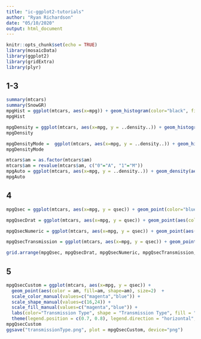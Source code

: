 ```yaml
---
title: "ic-ggplot2-tutorials"
author: "Ryan Richardson"
date: "05/10/2020"
output: html_document
---
```


```r
knitr::opts_chunk$set(echo = TRUE)
library(mosaicData)
library(ggplot2)
library(gridExtra)
library(plyr)
```

## 1-3

```r
summary(mtcars)
summary(SnowGR)
mpgHist = ggplot(mtcars, aes(x=mpg)) + geom_histogram(color="black", fill="yellow", alpha=0.3)
mpgHist

mpgDensity = ggplot(mtcars, aes(x=mpg, y = ..density..)) + geom_histogram(color="black", fill="yellow", alpha=0.3) + geom_density(color = "cyan", fill = "cyan", alpha = 0.2) 
mpgDensity

mpgDensityMode =  ggplot(mtcars, aes(x=mpg, y = ..density..)) + geom_histogram(color="black", fill="yellow", alpha=0.3) + geom_density(color = "cyan", fill = "cyan", alpha = 0.2) + geom_hline(yintercept = 0.068)
mpgDensityMode

mtcars$am = as.factor(mtcars$am)
mtcars$am = revalue(mtcars$am, c("0"="A", "1"="M"))
mpgAuto = ggplot(mtcars, aes(x=mpg, y = ..density..)) + geom_density(aes(group = am, color = am)) 
mpgAuto
```

## 4


```r
mpgQsec = ggplot(mtcars, aes(x=mpg, y = qsec)) + geom_point(color="blue") + labs(title="A")

mpgQsecDrat = ggplot(mtcars, aes(x=mpg, y = qsec)) + geom_point(aes(color = drat))  + labs(title="B")

mpgQsecNumeric = ggplot(mtcars, aes(x=mpg, y = qsec)) + geom_point(aes(color = as.numeric(am)))  + labs(title="C")

mpgQsecTransmission = ggplot(mtcars, aes(x=mpg, y = qsec)) + geom_point(aes(color = am))  + labs(title="D")

grid.arrange(mpgQsec, mpgQsecDrat, mpgQsecNumeric, mpgQsecTransmission, nrow = 2)
```

## 5

```r

mpgQsecCustom = ggplot(mtcars, aes(x=mpg, y = qsec)) + 
  geom_point(aes(color = am, fill=am, shape=am), size=2)  + 
  scale_color_manual(values=c("magenta","blue")) + 
  scale_shape_manual(values=c(16,24)) +
  scale_fill_manual(values=c("magenta","blue")) +
  labs(color="Transmission Type", shape = "Transmission Type", fill = "Transmission Type", x ="MPG", y="Quarter Mile Time (sec)") +
  theme(legend.position = c(0.7, 0.8), legend.direction = "horizontal", axis.title = element_text(size = 12))
mpgQsecCustom
ggsave("transmissionType.png", plot = mpgQsecCustom, device="png")
```
